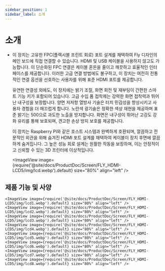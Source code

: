 ```yaml
---
sidebar_position: 1
sidebar_label: 소개
---
```


# 소개

* 이 장치는 고유한 FPC(플렉시블 프린트 회로) 포트 설계를 채택하여 Fly 디자인의 메인 보드에 직접 연결할 수 있습니다. HDMI 및 USB 케이블을 사용하지 않고도 가능합니다. 이 단순화된 FPC 연결은 케이블 혼돈을 줄이고 깨끗하고 효율적인 인터페이스를 제공합니다. 이러한 고급 연결 방법에도 불구하고, 이 장치는 여전히 전통적인 연결 옵션을 선호하는 사용자를 위해 표준 HDMI 포트를 제공합니다.
  
  유연한 연결성 외에도, 이 장치에는 밝기 조절, 화면 회전 및 재부팅이 간편한 스마트 기능 키가 포함되어 있습니다. 고급 수입 폼 접착제는 강력한 화면 접착력과 뛰어난 내구성을 보장합니다. 양면 저저항 열방사 기술은 터치 민감성을 향상시키고 사용자 경험을 더 매끄럽게 합니다. 노란색 광기술은 정확한 색상 재현을 제공하며 표준 밝기는 500으로 과도한 노출을 방지합니다. 화면은 내구성이 뛰어난 고강도 강화 유리를 통해 보호되며, 견고한 손상 방지 보호를 제공합니다.
  
  이 장치는 Raspberry Pi와 같은 호스트 시스템과 완벽하게 호환되며, 깔끔하고 전문적인 외관을 위해 숨겨진 HDMI 포트 설계를 채택하여 케이블이 장치 후면에 깔끔하게 숨겨집니다. 그 높은 성능 회로 설계는 원활한 작동을 보장하며, 이는 안정적이고 신뢰할 수 있는 3D 프린터에 이상적입니다.
  
    <ImageView image={require('@site/docs/ProductDoc/Screen/FLY_HDMI-LCD5/img/lcd.webp').default} size="80%" align="left" />

## 제품 기능 및 사양
    <ImageView image={require('@site/docs/ProductDoc/Screen/FLY_HDMI-LCD5/img/lcd1.webp').default} size="80%" align="left" />
    <ImageView image={require('@site/docs/ProductDoc/Screen/FLY_HDMI-LCD5/img/lcd2.webp').default} size="80%" align="left" />
    <ImageView image={require('@site/docs/ProductDoc/Screen/FLY_HDMI-LCD5/img/lcd3.webp').default} size="80%" align="left" />
    <ImageView image={require('@site/docs/ProductDoc/Screen/FLY_HDMI-LCD5/img/lcd4.webp').default} size="80%" align="left" />
    <ImageView image={require('@site/docs/ProductDoc/Screen/FLY_HDMI-LCD5/img/lcd5.webp').default} size="80%" align="left" />
    <ImageView image={require('@site/docs/ProductDoc/Screen/FLY_HDMI-LCD5/img/lcd6.webp').default} size="80%" align="left" />
    <ImageView image={require('@site/docs/ProductDoc/Screen/FLY_HDMI-LCD5/img/lcd7.webp').default} size="80%" align="left" />
    <ImageView image={require('@site/docs/ProductDoc/Screen/FLY_HDMI-LCD5/img/lcd8.webp').default} size="80%" align="left" />
